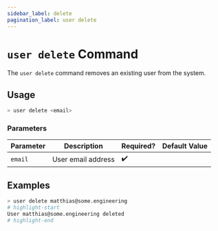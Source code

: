 ```yaml
---
sidebar_label: delete
pagination_label: user delete
---
```


# `user delete` Command

The `user delete` command removes an existing user from the system.

## Usage

```bash
> user delete <email>
```

### Parameters

| Parameter | Description        | Required? | Default Value |
| --------- | ------------------ | --------- | ------------- |
| `email`   | User email address | ✔️        |               |

## Examples

```bash
> user delete matthias@some.engineering
# highlight-start
​User matthias@some.engineering deleted
# highlight-end
```
